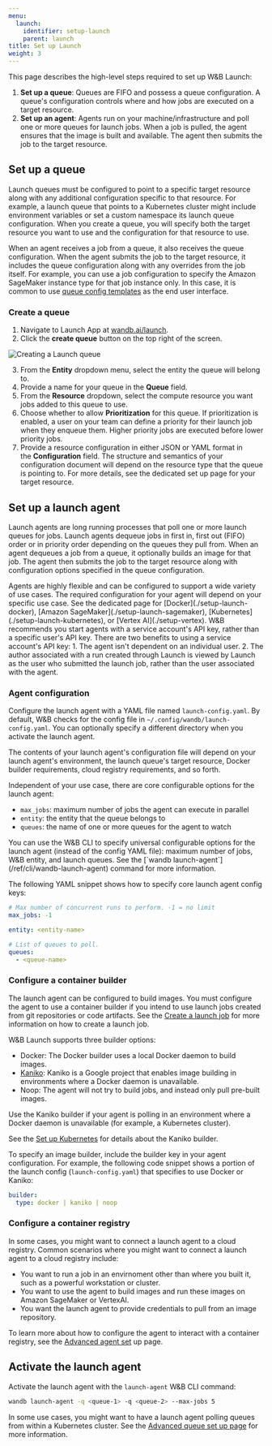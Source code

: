 ```yaml
---
menu:
  launch:
    identifier: setup-launch
    parent: launch
title: Set up Launch
weight: 3
---
```

This page describes the high-level steps required to set up W&B Launch:

1. **Set up a queue**: Queues are FIFO and possess a queue configuration. A queue's configuration controls where and how jobs are executed on a target resource.
2. **Set up an agent**: Agents run on your machine/infrastructure and poll one or more queues for launch jobs. When a job is pulled, the agent ensures that the image is built and available. The agent then submits the job to the target resource.


## Set up a queue
Launch queues must be configured to point to a specific target resource along with any additional configuration specific to that resource. For example, a launch queue that points to a Kubernetes cluster might include environment variables or set a custom namespace its launch queue configuration. When you create a queue, you will specify both the target resource you want to use and the configuration for that resource to use.

When an agent receives a job from a queue, it also receives the queue configuration. When the agent submits the job to the target resource, it includes the queue configuration along with any overrides from the job itself. For example, you can use a job configuration to specify the Amazon SageMaker instance type for that job instance only. In this case, it is common to use [queue config templates](./setup-queue-advanced.md#configure-queue-template) as the end user interface. 

### Create a queue
1. Navigate to Launch App at [wandb.ai/launch](https://wandb.ai/launch). 
2. Click the **create queue** button on the top right of the screen. 

<Frame>
    <img src="/images/launch/create-queue.gif" alt="Creating a Launch queue"  />
</Frame>

3. From the **Entity** dropdown menu, select the entity the queue will belong to. 
4. Provide a name for your queue in the **Queue** field. 
5. From the **Resource** dropdown, select the compute resource you want jobs added to this queue to use.
6. Choose whether to allow **Prioritization** for this queue. If prioritization is enabled, a user on your team can define a priority for their launch job when they enqueue them. Higher priority jobs are executed before lower priority jobs.
7. Provide a resource configuration in either JSON or YAML format in the **Configuration** field. The structure and semantics of your configuration document will depend on the resource type that the queue is pointing to. For more details, see the dedicated set up page for your target resource.

## Set up a launch agent
Launch agents are long running processes that poll one or more launch queues for jobs. Launch agents dequeue jobs in first in, first out (FIFO) order or in priority order depending on the queues they pull from. When an agent dequeues a job from a queue, it optionally builds an image for that job. The agent then submits the job to the target resource along with configuration options specified in the queue configuration.

<Note>
Agents are highly flexible and can be configured to support a wide variety of use cases. The required configuration for your agent will depend on your specific use case. See the dedicated page for [Docker](./setup-launch-docker), [Amazon SageMaker](./setup-launch-sagemaker), [Kubernetes](./setup-launch-kubernetes), or [Vertex AI](./setup-vertex).
</Note>

<Note>
W&B recommends you start agents with a service account's API key, rather than a specific user's API key. There are two benefits to using a service account's API key:
1. The agent isn't dependent on an individual user.
2. The author associated with a run created through Launch is viewed by Launch as the user who submitted the launch job, rather than the user associated with the agent.
</Note>

### Agent configuration
Configure the launch agent with a YAML file named `launch-config.yaml`. By default, W&B checks for the config file in `~/.config/wandb/launch-config.yaml`. You can optionally specify a different directory when you activate the launch agent.

The contents of your launch agent's configuration file will depend on your launch agent's environment, the launch queue's target resource, Docker builder requirements, cloud registry requirements, and so forth. 

Independent of your use case, there are core configurable options for the launch agent:
* `max_jobs`: maximum number of jobs the agent can execute in parallel 
* `entity`: the entity that the queue belongs to
* `queues`: the name of one or more queues for the agent to watch

<Note>
You can use the W&B CLI to specify universal configurable options for the launch agent (instead of the config YAML file): maximum number of jobs, W&B entity, and launch queues. See the [`wandb launch-agent`](/ref/cli/wandb-launch-agent) command for more information.
</Note>


The following YAML snippet shows how to specify core launch agent config keys:

```yaml title="launch-config.yaml"
# Max number of concurrent runs to perform. -1 = no limit
max_jobs: -1

entity: <entity-name>

# List of queues to poll.
queues:
  - <queue-name>
```

### Configure a container builder
The launch agent can be configured to build images. You must configure the agent to use a container builder if you intend to use launch jobs created from git repositories or code artifacts. See the [Create a launch job](../create-and-deploy-jobs/create-launch-job) for more information on how to create a launch job. 

W&B Launch supports three builder options:

* Docker: The Docker builder uses a local Docker daemon to build images.
* [Kaniko](https://github.com/GoogleContainerTools/kaniko):  Kaniko is a Google project that enables image building in environments where a Docker daemon is unavailable. 
* Noop: The agent will not try to build jobs, and instead only pull pre-built images.

<Note>
Use the Kaniko builder if your agent is polling in an environment where a Docker daemon is unavailable (for example, a Kubernetes cluster).

See the [Set up Kubernetes](./setup-launch-kubernetes) for details about the Kaniko builder.
</Note>

To specify an image builder, include the builder key in your agent configuration. For example, the following code snippet shows a portion of the launch config (`launch-config.yaml`) that specifies to use Docker or Kaniko:

```yaml title="launch-config.yaml"
builder:
  type: docker | kaniko | noop
```

### Configure a container registry
In some cases, you might want to connect a launch agent to a cloud registry. Common scenarios where you might want to connect a launch agent to a cloud registry include:

* You want to run a job in an envirnoment other than where you built it, such as a powerful workstation or cluster.
* You want to use the agent to build images and run these images on Amazon SageMaker or VertexAI.
* You want the launch agent to provide credentials to pull from an image repository.

To learn more about how to configure the agent to interact with a container registry, see the [Advanced agent set](./setup-agent-advanced) up page.

## Activate the launch agent
Activate the launch agent with the `launch-agent` W&B CLI command:

```bash
wandb launch-agent -q <queue-1> -q <queue-2> --max-jobs 5
```

In some use cases, you might want to have a launch agent polling queues from within a Kubernetes cluster. See the [Advanced queue set up page](./setup-queue-advanced) for more information.